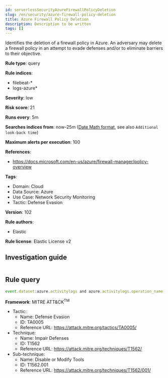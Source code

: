 ```yaml
---
id: serverlessSecurityAzureFirewallPolicyDeletion
slug: /en/security/azure-firewall-policy-deletion
title: Azure Firewall Policy Deletion
description: Description to be written
tags: []
---
```


<div id="azure-firewall-policy-deletion"></div>

Identifies the deletion of a firewall policy in Azure. An adversary may delete a firewall policy in an attempt to evade defenses and/or to eliminate barriers to their objective.

**Rule type**: query

**Rule indices**: 

* filebeat-*
* logs-azure*

**Severity**: low

**Risk score**: 21

**Runs every**: 5m

**Searches indices from**: now-25m ([Date Math format](((ref))/common-options.html#date-math), see also <DocLink id="serverlessSecurityRulesUiCreate" section="set-the-rules-schedule">`Additional look-back time`</DocLink>)

**Maximum alerts per execution**: 100

**References**: 

* https://docs.microsoft.com/en-us/azure/firewall-manager/policy-overview

**Tags**: 

* Domain: Cloud
* Data Source: Azure
* Use Case: Network Security Monitoring
* Tactic: Defense Evasion

**Version**: 102

**Rule authors**: 

* Elastic

**Rule license**: Elastic License v2

## Investigation guide

```markdown

```

## Rule query

```js
event.dataset:azure.activitylogs and azure.activitylogs.operation_name:"MICROSOFT.NETWORK/FIREWALLPOLICIES/DELETE" and event.outcome:(Success or success)

```

**Framework**: MITRE ATT&CK<sup>TM</sup>

* Tactic:
    * Name: Defense Evasion
    * ID: TA0005
    * Reference URL: https://attack.mitre.org/tactics/TA0005/
* Technique:
    * Name: Impair Defenses
    * ID: T1562
    * Reference URL: https://attack.mitre.org/techniques/T1562/
* Sub-technique:
    * Name: Disable or Modify Tools
    * ID: T1562.001
    * Reference URL: https://attack.mitre.org/techniques/T1562/001/

